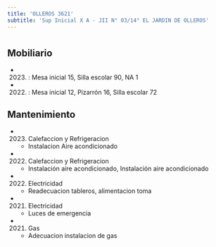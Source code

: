 ```yaml
---
title: 'OLLEROS 3621'
subtitle: 'Sup Inicial X A - JII N° 03/14° EL JARDIN DE OLLEROS'
---
```


#


## Mobiliario

*  (2023) : Mesa inicial 15, Silla escolar 90, NA 1 

*  (2022) : Mesa inicial 12, Pizarrón 16, Silla escolar 72 





## Mantenimiento

*  (2023) Calefaccion y Refrigeracion 
    + Instalacion Aire acondicionado

*  (2022) Calefaccion y Refrigeracion 
    + Instalación aire acondicionado, Instalación aire acondicionado

*  (2022) Electricidad 
    + Readecuacion tableros, alimentacion toma

*  (2021) Electricidad 
    + Luces de emergencia

*  (2021) Gas 
    + Adecuacion instalacion de gas



